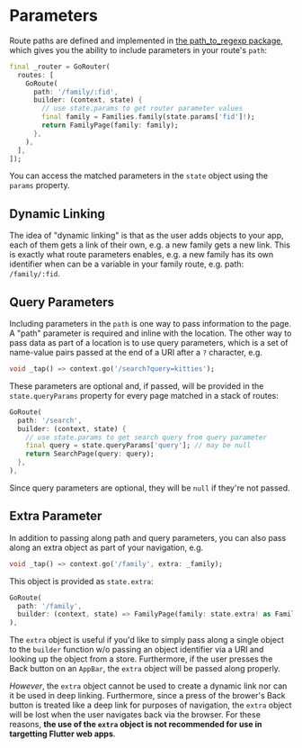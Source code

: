 # Parameters

Route paths are defined and implemented in [the path_to_regexp
package](https://pub.dev/packages/path_to_regexp), which gives you the ability
to include parameters in your route's `path`: 

```dart
final _router = GoRouter(
  routes: [
    GoRoute(
      path: '/family/:fid',
      builder: (context, state) {
        // use state.params to get router parameter values
        final family = Families.family(state.params['fid']!);
        return FamilyPage(family: family);
      },
    ),
  ],
]);
```

You can access the matched parameters in the `state` object using the `params`
property.

## Dynamic Linking

The idea of "dynamic linking" is that as the user adds objects to your app, each
of them gets a link of their own, e.g. a new family gets a new link. This is
exactly what route parameters enables, e.g. a new family has its own identifier
when can be a variable in your family route, e.g. path: `/family/:fid`.

## Query Parameters

Including parameters in the `path` is one way to pass information to the page. A
"path" parameter is required and inline with the location. The other way to pass
data as part of a location is to use query parameters, which is a set of
name-value pairs passed at the end of a URI after a `?` character, e.g.

```dart
void _tap() => context.go('/search?query=kitties');
```

These parameters are optional and, if passed, will be provided in the
`state.queryParams` property for every page matched in a stack of routes:

```dart
GoRoute(
  path: '/search',
  builder: (context, state) {
    // use state.params to get search query from query parameter
    final query = state.queryParams['query']; // may be null
    return SearchPage(query: query);
  },
),
```

Since query parameters are optional, they will be `null` if they're not passed.

## Extra Parameter

In addition to passing along path and query parameters, you can also pass along
an extra object as part of your navigation, e.g.

```dart
void _tap() => context.go('/family', extra: _family);
```

This object is provided as `state.extra`:

```dart
GoRoute(
  path: '/family',
  builder: (context, state) => FamilyPage(family: state.extra! as Family),
),
```

The `extra` object is useful if you'd like to simply pass along a single object
to the `builder` function w/o passing an object identifier via a URI and
looking up the object from a store. Furthermore, if the user presses the Back
button on an `AppBar`, the `extra` object will be passed along properly.

_However_, the `extra` object cannot be used to create a dynamic link nor can it
be used in deep linking. Furthermore, since a press of the brower's Back button
is treated like a deep link for purposes of navigation, the `extra` object will
be lost when the user navigates back via the browser. For these reasons, __the
use of the `extra` object is not recommended for use in targetting Flutter web
apps__.